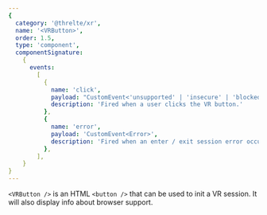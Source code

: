 ```yaml
---
{
  category: '@threlte/xr',
  name: '<VRButton>',
  order: 1.5,
  type: 'component',
  componentSignature:
    {
      events:
        [
          {
            name: 'click',
            payload: "CustomEvent<'unsupported' | 'insecure' | 'blocked' | 'supported'>",
            description: 'Fired when a user clicks the VR button.'
          },
          {
            name: 'error',
            payload: 'CustomEvent<Error>',
            description: 'Fired when an enter / exit session error occurs.'
          },
        ],
    }
}
---
```


`<VRButton />` is an HTML `<button />` that can be used to init a VR session. It will also display info about browser support.

<Example path="xr/vr-button" />
